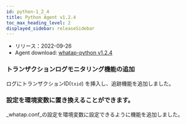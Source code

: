 ```yaml
---
id: python-1_2_4
title: Python Agent v1.2.4
toc_max_heading_level: 2
displayed_sidebar: releaseSidebar
---
```



- リリース：2022-09-26
- Agent download: [whatap-python v1.2.4](https://pypi.org/project/whatap-python/1.2.4/)

### トランザクションログモニタリング機能の追加

ログにトランザクションID(`txid`) を挿入し、追跡機能を追加しました。

### 設定を環境変数に置き換えることができます。

_whatap.conf_の設定を環境変数に設定できるように機能を追加しました。 
